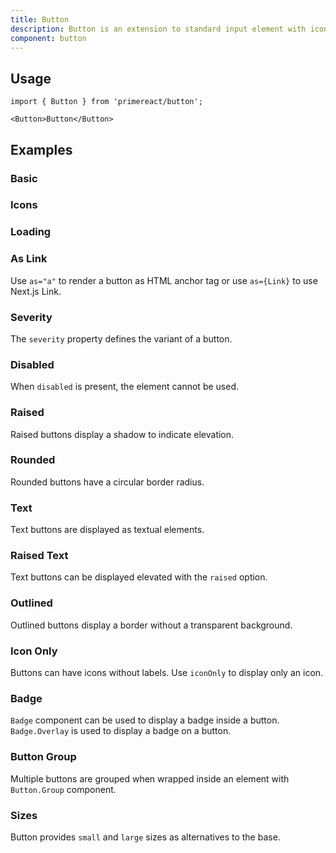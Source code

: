 ```yaml
---
title: Button
description: Button is an extension to standard input element with icons and theming.
component: button
---
```


## Usage

```tsx
import { Button } from 'primereact/button';
```

```tsx
<Button>Button</Button>
```

## Examples

### Basic

<DocDemoViewer name="button:basic-demo" />

### Icons

<DocDemoViewer name="button:icon-demo" />

### Loading

<DocDemoViewer name="button:loading-demo" />

### As Link

Use `as="a"` to render a button as HTML anchor tag or use `as={Link}` to use Next.js Link.

<DocDemoViewer name="button:link-demo" />

### Severity

The `severity` property defines the variant of a button.

<DocDemoViewer name="button:severity-demo" />

### Disabled

When `disabled` is present, the element cannot be used.

<DocDemoViewer name="button:disabled-demo" />

### Raised

Raised buttons display a shadow to indicate elevation.

<DocDemoViewer name="button:raised-demo" />

### Rounded

Rounded buttons have a circular border radius.

<DocDemoViewer name="button:rounded-demo" />

### Text

Text buttons are displayed as textual elements.

<DocDemoViewer name="button:text-demo" />

### Raised Text

Text buttons can be displayed elevated with the `raised` option.

<DocDemoViewer name="button:raised-text-demo" />

### Outlined

Outlined buttons display a border without a transparent background.

<DocDemoViewer name="button:outlined-demo" />

### Icon Only

Buttons can have icons without labels. Use `iconOnly` to display only an icon.

<DocDemoViewer name="button:icon-only-demo" />

### Badge

`Badge` component can be used to display a badge inside a button. `Badge.Overlay` is used to display a badge on a button.

<DocDemoViewer name="button:badge-demo" />

### Button Group

Multiple buttons are grouped when wrapped inside an element with `Button.Group` component.

<DocDemoViewer name="button:group-demo" />

### Sizes

Button provides `small` and `large` sizes as alternatives to the base.

<DocDemoViewer name="button:size-demo" />
